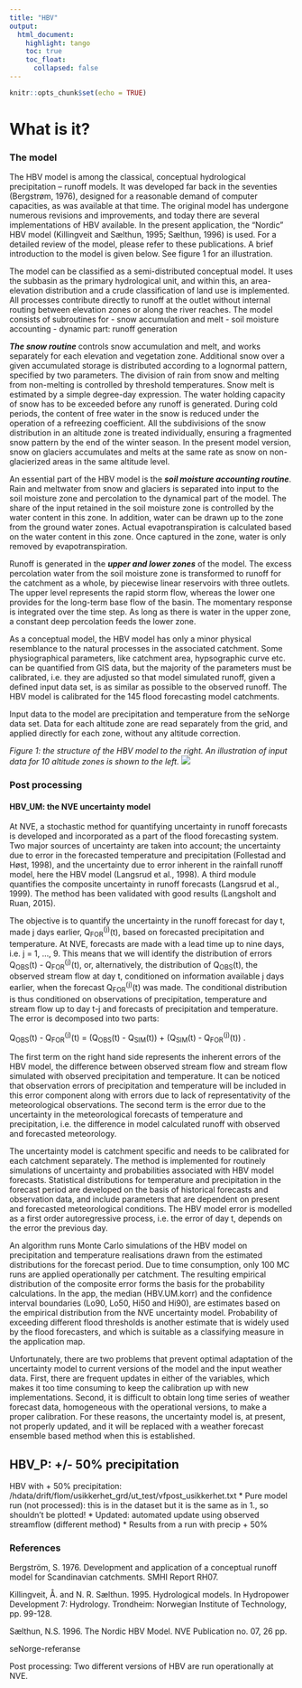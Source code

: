 ```yaml
---
title: "HBV"
output: 
  html_document:
    highlight: tango
    toc: true
    toc_float:
      collapsed: false
---
```


```r
knitr::opts_chunk$set(echo = TRUE)
```


# What is it?
### The model

The HBV model is among the classical, conceptual hydrological precipitation – runoff models. It was developed far back in the seventies (Bergstrøm, 1976), designed for a reasonable demand of computer capacities, as was available at that time. The original model has undergone numerous revisions and improvements, and today there are several implementations of HBV available. In the present application, the “Nordic” HBV model (Killingveit and Sælthun, 1995; Sælthun, 1996) is used. For a detailed review of the model, please refer to these publications. A brief introduction to the model is given below. See figure 1 for an illustration.

The model can be classified as a semi-distributed conceptual model. It uses the subbasin as the primary hydrological unit, and within this, an area-elevation distribution and a crude classification of land use is implemented. All processes contribute directly to runoff at the outlet without internal routing between elevation zones or along the river reaches. The model consists of subroutines for 
-	snow accumulation and melt 
-	soil moisture accounting
-	dynamic part: runoff generation

***The snow routine*** controls snow accumulation and melt, and works separately for each elevation and vegetation zone. Additional snow over a given accumulated storage is distributed according to a lognormal pattern, specified by two parameters. The division of rain from snow and melting from non-melting is controlled by threshold temperatures. Snow melt is estimated by a simple degree-day expression. The water holding capacity of snow has to be exceeded before any runoff is generated. During cold periods, the content of free water in the snow is reduced under the operation of a refreezing coefficient. All the subdivisions of the snow distribution in an altitude zone is treated individually, ensuring a fragmented snow pattern by the end of the winter season. In the present model version, snow on glaciers accumulates and melts at the same rate as snow on non-glacierized areas in the same altitude level.

An essential part of the HBV model is the ***soil moisture accounting routine***. Rain and meltwater from snow and glaciers is separated into input to the soil moisture zone and percolation to the dynamical part of the model. The share of the input retained in the soil moisture zone is controlled by the water content in this zone. In addition, water can be drawn up to the zone from the ground water zones. Actual evapotranspiration is calculated based on the water content in this zone. Once captured in the zone, water is only removed by evapotranspiration.

Runoff is generated in the ***upper and lower zones*** of the model. The excess percolation water from the soil moisture zone is transformed to runoff for the catchment as a whole, by piecewise linear reservoirs with three outlets. The upper level represents the rapid storm flow, whereas the lower one provides for the long-term base flow of the basin. The momentary response is integrated over the time step. As long as there is water in the upper zone, a constant deep percolation feeds the lower zone.

As a conceptual model, the HBV model has only a minor physical resemblance to the natural processes in the associated catchment. Some physiographical parameters, like catchment area, hypsographic curve etc. can be quantified from GIS data, but the majority of the parameters must be calibrated, i.e. they are adjusted so that model simulated runoff, given a defined input data set, is as similar as possible to the observed runoff. The HBV model is calibrated for the 145 flood forecasting model catchments.

Input data to the model are precipitation and temperature from the seNorge data set. Data for each altitude zone are read separately from the grid, and applied directly for each zone, without any altitude correction.

*Figure 1: the structure of the HBV model to the right. An illustration of input data for 10 altitude zones is shown to the left.* ![](images/HBV_struktur.JPG)

### Post processing
#### HBV_UM: the NVE uncertainty model

At NVE, a stochastic method for quantifying uncertainty in runoff forecasts is developed and incorporated as a part of the flood forecasting system. Two major sources of uncertainty are taken into account; the uncertainty due to error in the forecasted temperature and precipitation (Follestad and Høst, 1998), and the uncertainty due to error inherent in the rainfall runoff model, here the HBV model (Langsrud et al., 1998). A third module quantifies the composite uncertainty in runoff forecasts (Langsrud et al., 1999). The method has been validated with good results (Langsholt and Ruan, 2015).

The objective is to quantify the uncertainty in the runoff forecast for day t, made j days earlier, Q<sub>FOR</sub><sup>(j)</sup>(t), based on forecasted precipitation and temperature. At NVE, forecasts are made with a lead time up to nine days, i.e. j = 1, …, 9. This means that we will identify the distribution of errors Q<sub>OBS</sub>(t) - Q<sub>FOR</sub><sup>(j)</sup>(t), or, alternatively, the distribution of Q<sub>OBS</sub>(t), the observed stream flow at day t, conditioned on information available j days earlier, when the forecast Q<sub>FOR</sub><sup>(j)</sup>(t) was made. The conditional distribution is thus conditioned on observations of precipitation, temperature and stream flow up to day t-j and forecasts of precipitation and temperature. The error is decomposed into two parts:

Q<sub>OBS</sub>(t) - Q<sub>FOR</sub><sup>(j)</sup>(t) = (Q<sub>OBS</sub>(t) - Q<sub>SIM</sub>(t)) + (Q<sub>SIM</sub>(t) - Q<sub>FOR</sub><sup>(j)</sup>(t)) .

The first term on the right hand side represents the inherent errors of the HBV model, the difference between observed stream flow and stream flow simulated with observed precipitation and temperature. It can be noticed that observation errors of precipitation and temperature will be included in this error component along with errors due to lack of representativity of the meteorological observations. The second term is the error due to the uncertainty in the meteorological forecasts of temperature and precipitation, i.e. the difference in model calculated runoff with observed and forecasted meteorology.

The uncertainty model is catchment specific and needs to be calibrated for each catchment separately. The method is implemented for routinely simulations of uncertainty and probabilities associated with HBV model forecasts. Statistical distributions for temperature and precipitation in the forecast period are developed on the basis of historical forecasts and observation data, and include parameters that are dependent on present and forecasted meteorological conditions. The HBV model error is modelled as a first order autoregressive process, i.e. the error of day t, depends on the error the previous day.

An algorithm runs Monte Carlo simulations of the HBV model on precipitation and temperature realisations drawn from the estimated distributions for the forecast period. Due to time consumption, only 100 MC runs are applied operationally per catchment. The resulting empirical distribution of the composite error forms the basis for the probability calculations. In the app, the median (HBV.UM.korr) and the confidence interval boundaries (Lo90, Lo50, Hi50 and Hi90), are estimates based on the empirical distribution from the NVE uncertainty model. Probability of exceeding different flood thresholds is another estimate that is widely used by the flood forecasters, and which is suitable as a classifying measure in the application map.

Unfortunately, there are two problems that prevent optimal adaptation of the uncertainty model to current versions of the model and the input weather data. First, there are frequent updates in either of the variables, which makes it too time consuming to keep the calibration up with new implementations. Second, it is difficult to obtain long time series of weather forecast data, homogeneous with the operational versions, to make a proper calibration. For these reasons, the uncertainty model is, at present, not properly updated, and it will be replaced with a weather forecast ensemble based method when this is established.

## HBV_P: +/- 50% precipitation

HBV with + 50% precipitation: /hdata/drift/flom/usikkerhet_grd/ut_test/vfpost_usikkerhet.txt
 * Pure model run (not processed): this is in the dataset but it is the same as in 1., so shouldn't be plotted!
 * Updated: automated update using observed streamflow (different method)
 * Results from a run with precip + 50%

### References

Bergström, S. 1976. Development and application of a conceptual runoff model for Scandinavian catchments. SMHI Report RH07. 

Killingveit, Å. and N. R. Sælthun. 1995. Hydrological models. In Hydropower Development 7: Hydrology. Trondheim: Norwegian Institute of Technology, pp. 99-128.

Sælthun, N.S. 1996. The Nordic HBV Model. NVE Publication no. 07, 26 pp.

seNorge-referanse

Post processing: Two different versions of HBV are run operationally at NVE.



